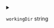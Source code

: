 
<details>
<summary>

`workingDir`  <span class="config-field-type">string</span> 

</summary>

WorkingDir can be used to override the working dir of the container

</details>
